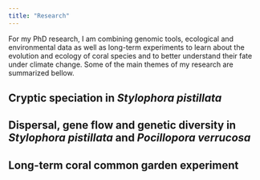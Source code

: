 ```yaml
---
title: "Research"
---
```


For my PhD research, I am combining genomic tools, ecological and environmental data as well as long-term experiments to learn about the evolution and ecology of coral species and to better understand their fate under climate change. Some of the main themes of my research are summarized bellow.

## Cryptic speciation in *Stylophora pistillata*

## Dispersal, gene flow and genetic diversity in *Stylophora pistillata* and *Pocillopora verrucosa*

## Long-term coral common garden experiment
